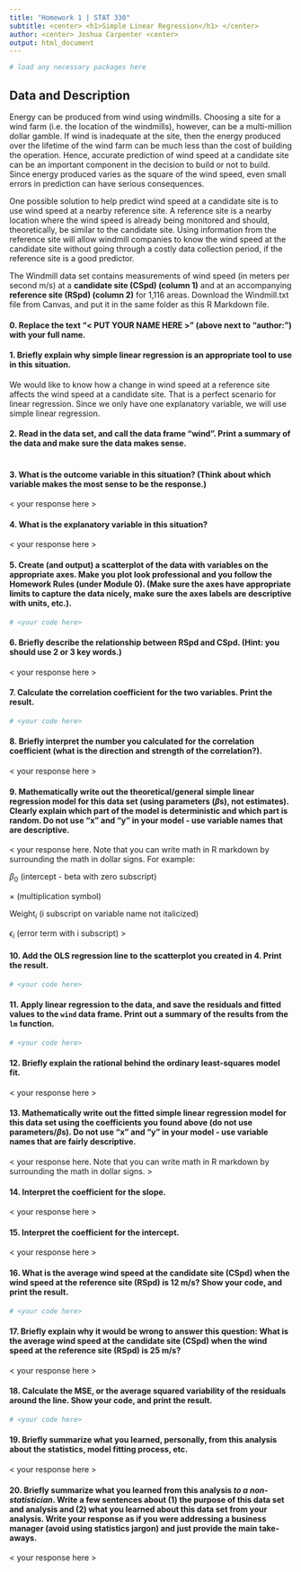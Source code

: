 ```yaml
---
title: "Homework 1 | STAT 330"
subtitle: <center> <h1>Simple Linear Regression</h1> </center>
author: <center> Joshua Carpenter <center>
output: html_document
---
```


<style type="text/css">
h1.title {
  font-size: 40px;
  text-align: center;
}
</style>

```r
# load any necessary packages here
```

## Data and Description

Energy can be produced from wind using windmills. Choosing a site for a wind farm (i.e. the location of the windmills), however, can be a multi-million dollar gamble. If wind is inadequate at the site, then the energy produced over the lifetime of the wind farm can be much less than the cost of building the operation. Hence, accurate prediction of wind speed at a candidate site can be an important component in the decision to build or not to build. Since energy produced varies as the square of the wind speed, even small errors in prediction can have serious consequences.

One possible solution to help predict wind speed at a candidate site is to use wind speed at a nearby reference site. A reference site is a nearby location where the wind speed is already being monitored and should, theoretically, be similar to the candidate site. Using information from the reference site will allow windmill companies to know the wind speed at the candidate site without going through a costly data collection period, if the reference site is a good predictor. 

The Windmill data set contains measurements of wind speed (in meters per second m/s) at a **candidate site (CSpd) (column 1)** and at an accompanying **reference site (RSpd) (column 2)** for 1,116 areas. Download the Windmill.txt file from Canvas, and put it in the same folder as this R Markdown file.

#### 0. Replace the text "< PUT YOUR NAME HERE >" (above next to "author:") with your full name.

#### 1. Briefly explain why simple linear regression is an appropriate tool to use in this situation.

We would like to know how a change in wind speed at a reference site affects the wind speed at a candidate site. That is a perfect scenario for linear regression. Since we only have one explanatory variable, we will use simple linear regression.

#### 2. Read in the data set, and call the data frame "wind". Print a summary of the data and make sure the data makes sense. 

```r

```

#### 3. What is the outcome variable in this situation? (Think about which variable makes the most sense to be the response.)

< your response here >

#### 4. What is the explanatory variable in this situation?

< your response here >

#### 5. Create (and output) a scatterplot of the data with variables on the appropriate axes. Make you plot look professional and you follow the Homework Rules (under Module 0). (Make sure the axes have appropriate limits to capture the data nicely, make sure the axes labels are descriptive with units, etc.).

```r
# <your code here>
```

#### 6. Briefly describe the relationship between RSpd and CSpd. (Hint: you should use 2 or 3 key words.)

< your response here >

#### 7. Calculate the correlation coefficient for the two variables. Print the result.

```r
# <your code here>
```

#### 8. Briefly interpret the number you calculated for the correlation coefficient (what is the direction and strength of the correlation?).

< your response here >

#### 9. Mathematically write out the theoretical/general simple linear regression model for this data set (using parameters ($\beta$s), not estimates). Clearly explain which part of the model is deterministic and which part is random. Do not use "x" and "y" in your model - use variable names that are descriptive.

< your response here. Note that you can write math in R markdown by surrounding the math in dollar signs. For example:

$\beta_0$ (intercept - beta with zero subscript)

$\times$ (multiplication symbol)

$\text{Weight}_i$ (i subscript on variable name not italicized)

$\epsilon_i$ (error term with i subscript) >

#### 10. Add the OLS regression line to the scatterplot you created in 4. Print the result.

```r
# <your code here>
```

#### 11. Apply linear regression to the data, and save the residuals and fitted values to the `wind` data frame. Print out a summary of the results from the `lm` function.

```r
# <your code here>
```

#### 12. Briefly explain the rational behind the ordinary least-squares model fit.

< your response here >

#### 13. Mathematically write out the fitted simple linear regression model for this data set using the coefficients you found above (do not use parameters/$\beta$s). Do not use "x" and "y" in your model - use variable names that are fairly descriptive.

< your response here. Note that you can write math in R markdown by surrounding the math in dollar signs. >

#### 14. Interpret the coefficient for the slope.

< your response here >

#### 15. Interpret the coefficient for the intercept.

< your response here >

#### 16. What is the average wind speed at the candidate site (CSpd) when the wind speed at the reference site (RSpd) is 12 m/s? Show your code, and print the result.

```r
# <your code here>
```

#### 17. Briefly explain why it would be wrong to answer this question: What is the average wind speed at the candidate site (CSpd) when the wind speed at the reference site (RSpd) is 25 m/s?

< your response here >

#### 18. Calculate the MSE, or the average squared variability of the residuals around the line. Show your code, and print the result.

```r
# <your code here>
```

#### 19. Briefly summarize what you learned, personally, from this analysis about the statistics, model fitting process, etc.

< your response here >

#### 20. Briefly summarize what you learned from this analysis *to a non-statistician*. Write a few sentences about (1) the purpose of this data set and analysis and (2) what you learned about this data set from your analysis. Write your response as if you were addressing a business manager (avoid using statistics jargon) and just provide the main take-aways.

< your response here >

